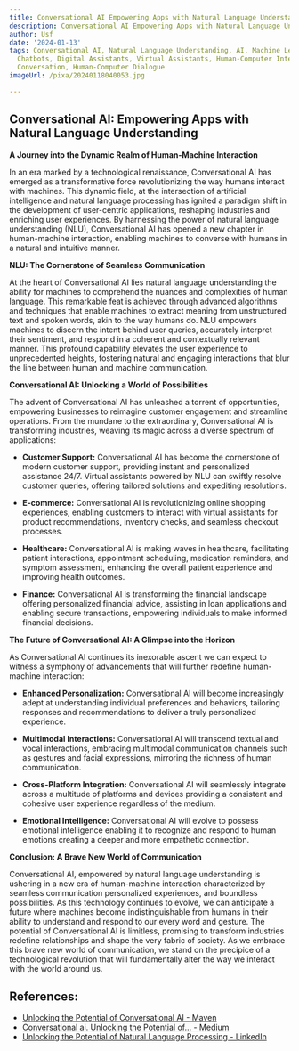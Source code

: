 ```yaml
---
title: Conversational AI Empowering Apps with Natural Language Understanding
description: Conversational AI Empowering Apps with Natural Language Understanding
author: Usf
date: '2024-01-13'
tags: Conversational AI, Natural Language Understanding, AI, Machine Learning, NLP,
  Chatbots, Digital Assistants, Virtual Assistants, Human-Computer Interaction, Human-Computer
  Conversation, Human-Computer Dialogue
imageUrl: /pixa/20240118040053.jpg

---
```

## Conversational AI: Empowering Apps with Natural Language Understanding ##

**A Journey into the Dynamic Realm of Human-Machine Interaction**

In an era marked  by a technological renaissance, Conversational AI has emerged as  a transformative force revolutionizing the way humans interact with machines. This dynamic field, at the intersection of artificial intelligence and natural language processing has ignited a paradigm shift in the development of user-centric applications, reshaping industries and enriching user experiences. By harnessing the power of  natural language  understanding (NLU), Conversational AI has opened a new chapter in human-machine interaction,  enabling machines  to converse with  humans in a natural and intuitive  manner.

**NLU: The Cornerstone of Seamless Communication**

At the heart of Conversational AI  lies natural language understanding the ability for machines to comprehend  the nuances  and complexities of human language. This remarkable feat is achieved through advanced algorithms and techniques that enable machines to  extract meaning from unstructured text and spoken words, akin to the way humans do. NLU empowers  machines to discern the intent behind user queries, accurately interpret their sentiment, and  respond in a coherent and contextually  relevant manner. This profound capability  elevates the  user experience to unprecedented  heights,  fostering natural and engaging interactions that blur the line between human and  machine communication.

**Conversational  AI: Unlocking a World of Possibilities**

The  advent of Conversational AI has unleashed a torrent of opportunities, empowering businesses  to reimagine customer engagement and  streamline operations. From the mundane to the extraordinary, Conversational  AI is transforming industries, weaving its magic across  a diverse spectrum of applications:

* **Customer Support:** Conversational AI has become the cornerstone of modern customer support,  providing instant and personalized assistance  24/7. Virtual assistants powered by NLU can swiftly resolve customer queries, offering  tailored solutions and expediting resolutions.

* **E-commerce:** Conversational AI  is revolutionizing online shopping experiences, enabling customers to interact with virtual assistants for product recommendations,  inventory checks, and seamless  checkout processes.

* **Healthcare:** Conversational AI  is making waves in healthcare, facilitating patient interactions, appointment scheduling, medication reminders, and symptom assessment,  enhancing the overall patient experience and improving health outcomes.

* **Finance:** Conversational  AI is  transforming the financial  landscape offering  personalized financial advice,  assisting  in loan applications and enabling secure transactions, empowering individuals to make informed financial decisions.

**The Future of  Conversational AI: A Glimpse into the Horizon**

As Conversational  AI continues its inexorable  ascent we can expect to witness  a symphony of advancements that will further redefine human-machine interaction:

* **Enhanced Personalization:** Conversational AI will become increasingly adept at understanding individual preferences and behaviors, tailoring responses and recommendations to deliver a truly personalized experience.

* **Multimodal Interactions:** Conversational AI will transcend textual and vocal interactions, embracing multimodal communication channels such  as gestures and facial expressions, mirroring the richness of human communication.

* **Cross-Platform Integration:** Conversational AI will seamlessly integrate across  a multitude of platforms and devices providing a consistent and cohesive user experience regardless of the medium.

* **Emotional Intelligence:** Conversational  AI will evolve to possess emotional  intelligence enabling it to recognize and respond to human emotions creating  a deeper and more empathetic connection.

**Conclusion: A Brave  New World of Communication**

Conversational AI, empowered by natural language understanding is ushering in a new era of human-machine interaction characterized by seamless communication personalized experiences, and boundless  possibilities.  As this technology continues to evolve, we can anticipate a future where machines become indistinguishable from  humans  in their ability to understand and  respond to our every word and gesture. The potential of Conversational AI is limitless, promising to transform industries redefine relationships and shape the very fabric of society. As we embrace this brave new world of communication, we stand on  the  precipice of a technological revolution  that will fundamentally  alter  the way we interact with the world around us.

## References:
- [Unlocking the Potential of Conversational AI - Maven](https://maven.com/articles/conversational-ai)
- [Conversational ai. Unlocking the Potential of… - Medium](https://medium.com/@datetg8765/conversational-ai-1d3ca40d87af)
- [Unlocking the Potential of Natural Language Processing - LinkedIn](https://www.linkedin.com/pulse/unlocking-potential-natural-language-processing-ai-dusan-simic)
